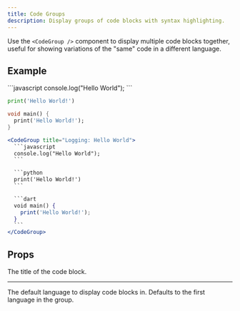 ```yaml
---
title: Code Groups
description: Display groups of code blocks with syntax highlighting.
---
```


Use the `<CodeGroup />` component to display multiple code blocks together, useful for showing variations of the "same" code in a different language.

## Example

<CodeGroup title="Logging: Hello World">
  ```javascript
  console.log("Hello World");
  ```

  ```python
  print('Hello World!')
  ```

  ```dart
  void main() {
    print('Hello World!');
  }
  ```
</CodeGroup>

````jsx
<CodeGroup title="Logging: Hello World">
  ```javascript
  console.log("Hello World");
  ```

  ```python
  print('Hello World!')
  ```

  ```dart
  void main() {
    print('Hello World!');
  }
  ```
</CodeGroup>
````

## Props

<Property name="title" type="string" optional>
  The title of the code block.
</Property>

---

<Property name="defaultLanguage" type="string" optional>
  The default language to display code blocks in. Defaults to the first language in the group.
</Property>